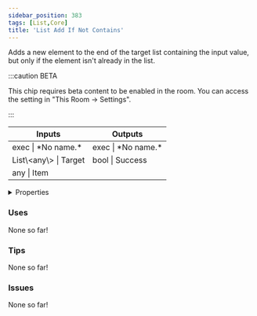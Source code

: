 ```yaml
---
sidebar_position: 383
tags: [List,Core]
title: 'List Add If Not Contains'
---
```


Adds a new element to the end of the target list containing the input value, but only if the element isn't already in the list.

:::caution BETA

This chip requires beta content to be enabled in the room. You can access the setting in "This Room -> Settings".

:::

<IChip uuid="a107765d-643e-4b61-b144-7b8f4712f143"/>

<table><thead><tr><th>Inputs</th><th>Outputs</th></tr></thead><tbody><tr><td>exec | *No name.*</td><td>exec | *No name.*</td></tr><tr><td>List\&lt;any\&gt; | Target</td><td>bool | Success</td></tr><tr><td>any | Item</td><td /></tr></tbody></table>

<details>
  <summary>Properties</summary>
  <div>
    <div>
    <table>
      <tbody>
        <tr>
          <td>Is beta required?</td>
          <td>Yes</td>
        </tr>
        <tr>
          <td>Is chip a trolling risk?</td>
          <td>No</td>
        </tr>
        <tr>
          <td>Is chip a role assignment risk?</td>
          <td>No</td>
        </tr>
        <tr>
          <td>Chip UUID</td>
          <td>a107765d-643e-4b61-b144-7b8f4712f143</td>
        </tr>
        <tr>
          <td>Room availability</td>
          <td>Available everywhere</td>
        </tr>
      </tbody>
    </table>
    </div>
  </div>
</details>

### Uses

None so far!

### Tips

None so far!

### Issues

None so far!